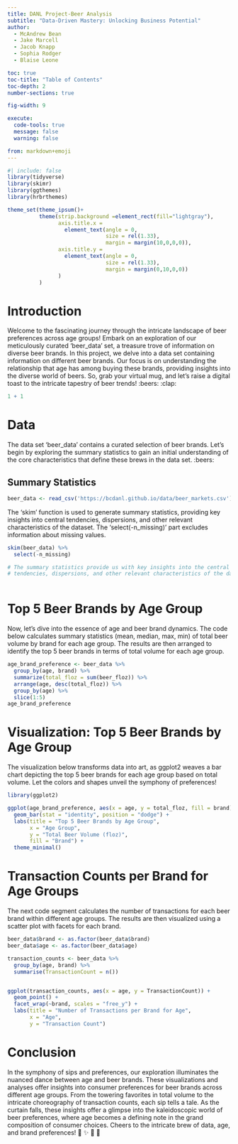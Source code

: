 ```yaml
---
title: DANL Project-Beer Analysis
subtitle: "Data-Driven Mastery: Unlocking Business Potential"
author: 
  - McAndrew Bean
  - Jake Marcell
  - Jacob Knapp
  - Sophia Rodger
  - Blaise Leone

toc: true
toc-title: "Table of Contents"
toc-depth: 2
number-sections: true

fig-width: 9

execute:
  code-tools: true
  message: false
  warning: false

from: markdown+emoji
---
```

```r
#| include: false
library(tidyverse)
library(skimr)
library(ggthemes)
library(hrbrthemes)

theme_set(theme_ipsum()+
          theme(strip.background =element_rect(fill="lightgray"),
                axis.title.x = 
                  element_text(angle = 0,
                               size = rel(1.33),
                               margin = margin(10,0,0,0)),
                axis.title.y = 
                  element_text(angle = 0,
                               size = rel(1.33),
                               margin = margin(0,10,0,0))
                )
          )
```



# Introduction

Welcome to the fascinating journey through the intricate landscape of beer preferences across age groups! Embark on an exploration of our meticulously curated 'beer_data' set, a treasure trove of information on diverse beer brands. In this project, we delve into a data set containing information on different beer brands. Our focus is on understanding the relationship that age has among buying these brands, providing insights into the diverse world of beers. So, grab your virtual mug, and let's raise a digital toast to the intricate tapestry of beer trends! :beers: :clap:

```r
1 + 1
```


# Data

The data set 'beer_data' contains a curated selection of beer brands. Let's begin by exploring the summary statistics to gain an initial understanding of the core characteristics that define these brews in the data set. :beers:


## Summary Statistics

```r
beer_data <- read_csv('https://bcdanl.github.io/data/beer_markets.csv') 
```
The 'skim' function is used to generate summary statistics, providing key insights into central tendencies, dispersions, and other relevant characteristics of the dataset. The 'select(-n_missing)' part excludes information about missing values.
```r
skim(beer_data) %>% 
  select(-n_missing)

# The summary statistics provide us with key insights into the central 
# tendencies, dispersions, and other relevant characteristics of the dataset.
 
```
# Top 5 Beer Brands by Age Group
Now, let's dive into the essence of age and beer brand dynamics. The code below calculates summary statistics (mean, median, max, min) of total beer volume by brand for each age group. The results are then arranged to identify the top 5 beer brands in terms of total volume for each age group.

```r
age_brand_preference <- beer_data %>%
  group_by(age, brand) %>%
  summarize(total_floz = sum(beer_floz)) %>%
  arrange(age, desc(total_floz)) %>%
  group_by(age) %>%
  slice(1:5)
age_brand_preference
```


# Visualization: Top 5 Beer Brands by Age Group
The visualization below transforms data into art, as ggplot2 weaves a bar chart depicting the top 5 beer brands for each age group based on total volume. Let the colors and shapes unveil the symphony of preferences!

```r
library(ggplot2)

ggplot(age_brand_preference, aes(x = age, y = total_floz, fill = brand)) +
  geom_bar(stat = "identity", position = "dodge") +
  labs(title = "Top 5 Beer Brands by Age Group",
       x = "Age Group",
       y = "Total Beer Volume (floz)",
       fill = "Brand") +
  theme_minimal()
```

# Transaction Counts per Brand for Age Groups
The next code segment calculates the number of transactions for each beer brand within different age groups. The results are then visualized using a scatter plot with facets for each brand.

```r
beer_data$brand <- as.factor(beer_data$brand)
beer_data$age <- as.factor(beer_data$age)

transaction_counts <- beer_data %>%
  group_by(age, brand) %>%
  summarise(TransactionCount = n())


ggplot(transaction_counts, aes(x = age, y = TransactionCount)) +
  geom_point() +
  facet_wrap(~brand, scales = "free_y") +
  labs(title = "Number of Transactions per Brand for Age",
       x = "Age",
       y = "Transaction Count")
```

# Conclusion

In the symphony of sips and preferences, our exploration illuminates the nuanced dance between age and beer brands. These visualizations and analyses offer insights into consumer preferences for beer brands across different age groups. From the towering favorites in total volume to the intricate choreography of transaction counts, each sip tells a tale. As the curtain falls, these insights offer a glimpse into the kaleidoscopic world of beer preferences, where age becomes a defining note in the grand composition of consumer choices. Cheers to the intricate brew of data, age, and brand preferences! 🍻 ✨ 🎉 🍺 